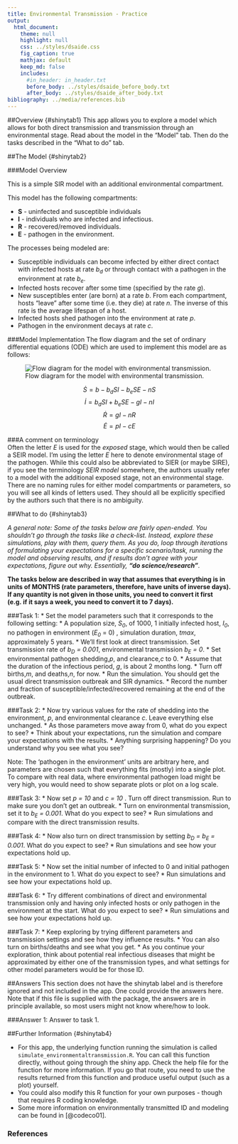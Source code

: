 ```yaml
---
title: Environmental Transmission - Practice
output:
  html_document:
    theme: null
    highlight: null
    css: ../styles/dsaide.css
    fig_caption: true
    mathjax: default 
    keep_md: false
    includes:
      #in_header: in_header.txt
      before_body: ../styles/dsaide_before_body.txt
      after_body: ../styles/dsaide_after_body.txt 
bibliography: ../media/references.bib
---
```


##Overview {#shinytab1}
This app allows you to explore a model which allows for both direct transmission and transmission through an environmental stage. Read about the model in the "Model" tab. Then do the tasks described in the "What to do" tab.


##The Model {#shinytab2}

###Model Overview

This is a simple SIR model with an additional environmental compartment.

This model has the following compartments:  

* **S** - uninfected and susceptible individuals 
* **I** - individuals who are infected and infectious.
* **R** - recovered/removed individuals.
* **E** - pathogen in the environment.


The processes being modeled are:

* Susceptible individuals can become infected by either direct contact with infected hosts at rate _b~d~_ or through contact with a pathogen in the environment at rate _b~e~_.
* Infected hosts recover after some time (specified by the rate _g_). 
* New susceptibles enter (are born) at a rate _b_. From each compartment, hosts "leave" after some time (i.e. they die) at rate _n_. The inverse of this rate is the average lifespan of a host. 
* Infected hosts shed pathogen into the environment at rate _p_.
* Pathogen in the environment decays at rate _c_.


###Model Implementation
The flow diagram and the set of ordinary differential equations (ODE) which are used to implement this model are as follows:

![Flow diagram for the model with environmental transmission.](../media/environmentaltransmissionmodel.png)


$$\dot S =b - b_d S I - b_e S E - nS$$ 
$$\dot I = b_d S I + b_e S E - g I -nI$$ 
$$\dot R = g I - nR$$
$$\dot E = p I - cE$$


###A comment on terminology  
Often the letter _E_ is used for the _exposed_ stage, which would then be called a SEIR model. I'm using the letter _E_ here to denote environmental stage of the pathogen. While this could also be abbreviated to SIER (or maybe SIRE), if you see the terminology _SEIR model_ somewhere, the authors usually refer to a model with the additional exposed stage, not an environmental stage. There are no naming rules for either model compartments or parameters, so you will see all kinds of letters used. They should all be explicitly specified by the authors such that there is no ambiguity.


##What to do {#shinytab3}

_A general note: Some of the tasks below are fairly open-ended. You shouldn't go through the tasks like a check-list. Instead, explore these simulations, play with them, query them. As you do, loop through iterations of formulating your expectations for a specific scenario/task, running the model and observing results, and if results don't agree with your expectations, figure out why. Essentially, **"do science/research"**._ 


**The tasks below are described in way that assumes that everything is in units of MONTHS (rate parameters, therefore, have units of inverse days). If any quantity is not given in those units, you need to convert it first (e.g. if it says a week, you need to convert it to 7 days).**


###Task 1: 
* Set the model parameters such that it corresponds to the following setting: 
    * A population size, _S~0~_, of 1000, 1 initially infected host, _I~0~_, no pathogen in environment (_E~0~_ = 0) , simulation duration, _tmax_, approximately 5 years.
    * We'll first look at direct transmission. Set transmission rate of _b~D~ = 0.001_, environmental transmission _b~E~ = 0_.
    * Set environmental pathogen shedding,_p_, and clearance,_c_ to 0. 
    * Assume that the duration of the infectious period, _g_, is about 2 months long. 
    * Turn off births,_m_, and deaths,_n_, for now.
* Run the simulation. You should get the usual direct transmission outbreak and SIR dynamics.
* Record the number and fraction of susceptible/infected/recovered remaining at the end of the outbreak.    

###Task 2: 
* Now try various values for the rate of shedding into the environment, _p_, and environmental clearance _c_. Leave everything else unchanged.
* As those parameters move away from 0, what do you expect to see?
* Think about your expectations, run the simulation and compare your expectations with the results.
* Anything surprising happening? Do you understand why you see what you see?

Note: The 'pathogen in the environment' units are arbitrary here, and parameters are chosen such that everything fits (mostly) into a single plot. To compare with real data, where environmental pathogen load might be very high, you would need to show separate plots or plot on a log scale.

###Task 3: 
* Now set _p = 10_ and _c = 10_ . Turn off direct transmission. Run to make sure you don't get an outbreak.
* Turn on environmental transmission, set it to _b~E~ = 0.001_. What do you expect to see? 
* Run simulations and compare with the direct transmission results.

###Task 4: 
* Now also turn on direct transmission by setting _b~D~ = b~E~ = 0.001_. What do you expect to see?
* Run simulations and see how your expectations hold up.

###Task 5: 
* Now set the initial number of infected to 0 and initial pathogen in the environment to 1. What do you expect to see?
* Run simulations and see how your expectations hold up.

###Task 6: 
* Try different combinations of direct and environmental transmission only and having only infected hosts or only pathogen in the environment at the start. What do you expect to see?
* Run simulations and see how your expectations hold up.

###Task 7: 
* Keep exploring by trying different parameters and transmission settings and see how they influence results.
* You can also turn on births/deaths and see what you get.
* As you continue your exploration, think about potential real infectious diseases that might be approximated by either one of the transmission types, and what settings for other model parameters would be for those ID.


##Answers 
This section does not have the shinytab label and is therefore ignored and not included in the app. One could provide the answers here. Note that if this file is supplied with the package, the answers are in principle available, so most users might not know where/how to look.

###Answer 1: 
Answer to task 1.


##Further Information {#shinytab4}

* For this app, the underlying function running the simulation is called `simulate_environmentaltransmission.R`. You can call this function directly, without going through the shiny app. Check the help file for the function for more information. If you go that route, you need to use the results returned from this function and produce useful output (such as a plot) yourself. 
* You could also modify this R function for your own purposes - though that requires R coding knowledge.
* Some more information on environmentally transmitted ID and modeling can be found in [@codeco01].


### References
